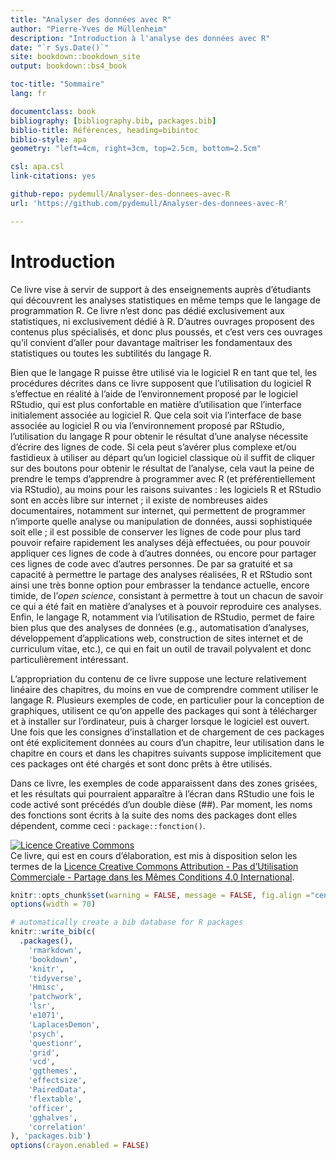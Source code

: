 --- 
title: "Analyser des données avec R"
author: "Pierre-Yves de Müllenheim"
description: "Introduction à l'analyse des données avec R"
date: "`r Sys.Date()`"
site: bookdown::bookdown_site
output: bookdown::bs4_book

toc-title: "Sommaire"
lang: fr

documentclass: book
bibliography: [bibliography.bib, packages.bib]
biblio-title: Références, heading=bibintoc
biblio-style: apa
geometry: "left=4cm, right=3cm, top=2.5cm, bottom=2.5cm"

csl: apa.csl
link-citations: yes

github-repo: pydemull/Analyser-des-donnees-avec-R
url: 'https://github.com/pydemull/Analyser-des-donnees-avec-R'

---
\renewcommand{\listfigurename}{Liste des figures}
\renewcommand{\figurename}{Figure}
\renewcommand{\tablename}{Tableau}

\listoftables

\listoffigures


# Introduction {-}
Ce livre vise à servir de support à des enseignements auprès d'étudiants qui découvrent les analyses statistiques en même temps que le langage de programmation R. Ce livre n'est donc pas dédié exclusivement aux statistiques, ni exclusivement dédié à R. D'autres ouvrages proposent des contenus plus spécialisés, et donc plus poussés, et c'est vers ces ouvrages qu'il convient d'aller pour davantage maîtriser les fondamentaux des statistiques ou toutes les subtilités du langage R. 

Bien que le langage R puisse être utilisé via le logiciel R en tant que tel, les procédures décrites dans ce livre supposent que l'utilisation du logiciel R s'effectue en réalité à l'aide de l'environnement proposé par le logiciel RStudio, qui est plus confortable en matière d'utilisation que l'interface initialement associée au logiciel R. Que cela soit via l'interface de base associée au logiciel R ou via l'environnement proposé par RStudio, l'utilisation du langage R pour obtenir le résultat d'une analyse nécessite d'écrire des lignes de code. Si cela peut s'avérer plus complexe et/ou fastidieux à utiliser au départ qu'un logiciel classique où il suffit de cliquer sur des boutons pour obtenir le résultat de l'analyse, cela vaut la peine de prendre le temps d'apprendre à programmer avec R (et préférentiellement via RStudio), au moins pour les raisons suivantes : les logiciels R et RStudio sont en accès libre sur internet ; il existe de nombreuses aides documentaires, notamment sur internet, qui permettent de programmer n'importe quelle analyse ou manipulation de données, aussi sophistiquée soit elle ; il est possible de conserver les lignes de code pour plus tard pouvoir refaire rapidement les analyses déjà effectuées, ou pour pouvoir appliquer ces lignes de code à d'autres données, ou encore pour partager ces lignes de code avec d'autres personnes. De par sa gratuité et sa capacité à permettre le partage des analyses réalisées, R et RStudio sont ainsi une très bonne option pour embrasser la tendance actuelle, encore timide, de l'*open science*, consistant à permettre  à tout un chacun de savoir ce qui a été fait en matière d'analyses et à pouvoir reproduire ces analyses. Enfin, le langage R, notamment via l'utilisation de RStudio, permet de faire bien plus que des analyses de données (e.g., automatisation d'analyses, développement d'applications web, construction de sites internet et de curriculum vitae, etc.), ce qui en fait un outil de travail polyvalent et donc particulièrement intéressant.

L'appropriation du contenu de ce livre suppose une lecture relativement linéaire des chapitres, du moins en vue de comprendre comment utiliser le langage R. Plusieurs exemples de code, en particulier pour la conception de graphiques, utilisent ce qu'on appelle des packages qui sont à télécharger et à installer sur l'ordinateur, puis à charger lorsque le logiciel est ouvert. Une fois que les consignes d'installation et de chargement de ces packages ont été explicitement données au cours d'un chapitre, leur utilisation dans le chapitre en cours et dans les chapitres suivants suppose implicitement que ces packages ont été chargés et sont donc prêts à être utilisés.

Dans ce livre, les exemples de code apparaissent dans des zones grisées, et les résultats qui pourraient apparaître à l'écran dans RStudio une fois le code activé sont précédés d'un double dièse (##). Par moment, les noms des fonctions sont écrits à la suite des noms des packages dont elles dépendent, comme ceci : `package::fonction()`.

<a rel="license" href="http://creativecommons.org/licenses/by-nc-sa/4.0/"><img alt="Licence Creative Commons" style="border-width:0" src="https://i.creativecommons.org/l/by-nc-sa/4.0/88x31.png" /></a><br />Ce livre, qui est en cours d'élaboration, est mis à disposition selon les termes de la <a rel="license" href="http://creativecommons.org/licenses/by-nc-sa/4.0/">Licence Creative Commons Attribution - Pas d’Utilisation Commerciale - Partage dans les Mêmes Conditions 4.0 International</a>.

```{r setup, echo = FALSE}
knitr::opts_chunk$set(warning = FALSE, message = FALSE, fig.align ="center")
options(width = 70)
```

```{r include=FALSE}
# automatically create a bib database for R packages
knitr::write_bib(c(
  .packages(), 
    'rmarkdown',
    'bookdown',
    'knitr',
    'tidyverse',
    'Hmisc',
    'patchwork',
    'lsr',
    'e1071',
    'LaplacesDemon',
    'psych',
    'questionr',
    'grid',
    'vcd',
    'ggthemes',
    'effectsize',
    'PairedData',
    'flextable',
    'officer',
    'gghalves',
    'correlation'
), 'packages.bib')
options(crayon.enabled = FALSE)
```